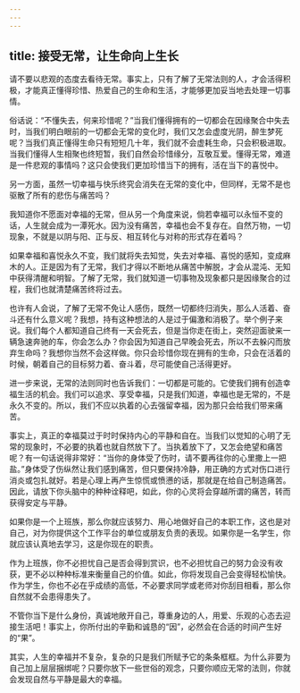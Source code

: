 ```yaml
---
---
---
```

title: 接受无常，让生命向上生长
---




请不要以悲观的态度去看待无常。事实上，只有了解了无常法则的人，才会活得积极，才能真正懂得珍惜、热爱自己的生命和生活，才能够更加妥当地去处理一切事情。

俗话说：“不懂失去，何来珍惜呢？”当我们懂得拥有的一切都会在因缘聚合中失去时，当我们明白眼前的一切都会无常的变化时，我们又怎会虚度光阴，醉生梦死呢？当我们真正懂得生命只有短短几十年，我们就不会虚耗生命，只会积极进取。当我们懂得人生相聚也终短暂，我们自然会珍惜缘分，互敬互爱。懂得无常，难道是一件悲观的事情吗？这只会使我们更加珍惜当下的拥有，活在当下的喜悦中。

另一方面，虽然一切幸福与快乐终究会消失在无常的变化中，但同样，无常不是也驱散了所有的悲伤与痛苦吗？

我知道你不愿面对幸福的无常，但从另一个角度来说，倘若幸福可以永恒不变的话，人生就会成为一潭死水。因为没有痛苦，幸福也会不复存在。自然万物，一切现象，不就是以阴与阳、正与反、相互转化与对称的形式存在着吗？

如果幸福和喜悦永久不变，我们就将失去知觉，失去对幸福、喜悦的感知，变成麻木的人。正是因为有了无常，我们才得以不断地从痛苦中解脱，才会从混沌、无知中获得清醒和明智。了解了无常，我们就知道一切事物及现象都只是因缘聚合的过程，我们也就清楚痛苦终将过去。

也许有人会说，了解了无常不免让人感伤，既然一切都终归消失，那么人活着、奋斗还有什么意义呢？我想，持有这种想法的人是过于偏激和消极了。举个例子来说。我们每个人都知道自己终有一天会死去，但是当你走在街上，突然迎面驶来一辆急速奔驰的车，你会怎么办？你会因为知道自己早晚会死去，所以不去躲闪而放弃生命吗？我想你当然不会这样做。你只会珍惜你现在拥有的生命，只会在活着的时候，朝着自己的目标努力着、奋斗着，尽可能使自己活得更好。

进一步来说，无常的法则同时也告诉我们：一切都是可能的。它使我们拥有创造幸福生活的机会。我们可以追求、享受幸福，只是我们知道，幸福也是无常的，不是永久不变的。所以，我们不应以执着的心去强留幸福，因为那只会给我们带来痛苦。

事实上，真正的幸福莫过于时时保持内心的平静和自在。当我们以觉知的心明了无常的现象时，不必要的执着也就自然放下了。当执着放下了，又怎会绝望和痛苦呢？有一句话说得非常好：“当你的身体受了伤时，请不要再往你的心里撒上一把盐。”身体受了伤纵然让我们感到痛苦，但只要保持冷静，用正确的方式对伤口进行消炎或包扎就好。若是心理上再产生惊慌或愤懑的话，那就是在给自己制造痛苦。因此，请放下你头脑中的种种诠释吧，如此，你的心灵将会穿越所谓的痛苦，转而获得安定与平静。

如果你是一个上班族，那么你就应该努力、用心地做好自己的本职工作，这也是对自己，对为你提供这个工作平台的单位或朋友负责的表现。如果你是一名学生，你就应该认真地去学习，这是你现在的职责。

作为上班族，你不必担忧自己是否会得到赏识，也不必担忧自己的努力会没有收获，更不必以种种标准来衡量自己的价值。如此，你将发现自己会变得轻松愉快。作为学生，你也不必在乎成绩的高低，不必要求同学或老师对你刮目相看，那么你自然就不会患得患失了。

不管你当下是什么身份，真诚地敞开自己，尊重身边的人，用爱、乐观的心态去迎接生活吧！事实上，你所付出的辛勤和诚恳的“因”，必然会在合适的时间产生好的“果”。

其实，人生的幸福并不复杂，复杂的只是我们所赋予它的条条框框。为什么非要为自己加上层层捆绑呢？只要你放下一些世俗的观念，只要你顺应无常的法则，你就会发现自然与平静是最大的幸福。